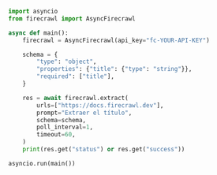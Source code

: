 ```python Python
import asyncio
from firecrawl import AsyncFirecrawl

async def main():
    firecrawl = AsyncFirecrawl(api_key="fc-YOUR-API-KEY")

    schema = {
        "type": "object",
        "properties": {"title": {"type": "string"}},
        "required": ["title"],
    }

    res = await firecrawl.extract(
        urls=["https://docs.firecrawl.dev"],
        prompt="Extraer el título",
        schema=schema,
        poll_interval=1,
        timeout=60,
    )
    print(res.get("status") or res.get("success"))

asyncio.run(main())
```
